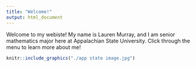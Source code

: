 ```yaml
---
title: "Welcome!"
output: html_document
---
```


Welcome to my webiste! My name is Lauren Murray, and I am senior mathematics major here at Appalachian State University. Click through the menu to learn more about me!

```r
knitr::include_graphics("./app state image.jpg")

```

